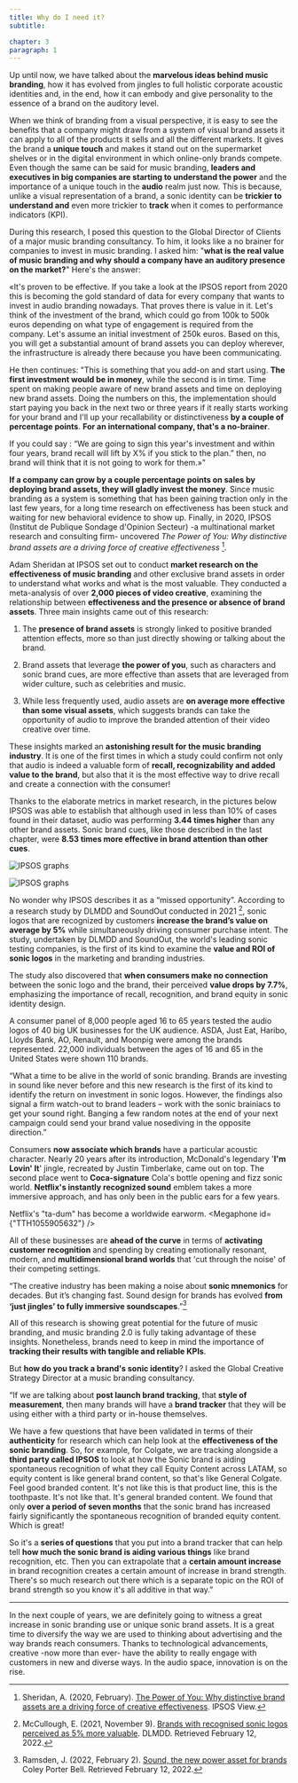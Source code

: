 ```yaml
---
title: Why do I need it?
subtitle:

chapter: 3
paragraph: 1
---
```

Up until now, we have talked about the **marvelous ideas behind music branding**, how it has evolved from jingles to full holistic corporate acoustic identities and, in the end, how it can embody and give personality to the essence of a brand on the auditory level.

When we think of branding from a visual perspective, it is easy to see the benefits that a company might draw from a system of visual brand assets it can apply to all of the products it sells and all the different markets. It gives the brand a **unique touch** and makes it stand out on the supermarket shelves or in the digital environment in which online-only brands compete.
Even though the same can be said for music branding, **leaders and executives in big companies are starting to understand the power** and the importance of a unique touch in the **audio** realm just now. This is because, unlike a visual representation of a brand, a sonic identity can be **trickier to understand and** even more trickier to **track** when it comes to performance indicators (KPI).

During this research, I posed this question to the Global Director of Clients of a major music branding consultancy. To him, it looks like a no brainer for companies to invest in music branding.
I asked him: "**what is the real value of music branding and why should a company have an auditory presence on the market?**" Here's the answer:

<Quote>
«It's proven to be effective. If you take a look at the IPSOS report from 2020 this is becoming the gold standard of data for every company that wants to invest in audio branding nowadays. That proves there is value in it. Let's think of the investment of the brand, which could go from 100k to 500k euros depending on what type of engagement is required from the company. Let's assume an initial investment of 250k euros. Based on this, you will get a substantial amount of brand assets you can deploy wherever, the infrastructure is already there because you have been communicating.
</Quote>

He then continues:
"This is something that you add-on and start using. **The first investment would be in money**, while the second is in time. Time spent on making people aware of new brand assets and time on deploying new brand assets. Doing the numbers on this, the implementation should start paying you back in the next two or three years if it really starts working for your brand and I'll up your recallability or distinctiveness **by a couple of percentage points**. **For an international company, that's a no-brainer**.

If you could say : “We are going to sign this year's investment and within four years, brand recall will lift by X% if you stick to the plan.” then, no brand will think that it is not going to work for them.»"


**If a company can grow by a couple percentage points on sales by deploying brand assets, they will gladly invest the money**.
Since music branding as a system is something that has been gaining traction only in the last few years, for a long time research on effectiveness has been stuck and waiting for new behavioral evidence to show up. Finally, in 2020, IPSOS (Institut de Publique Sondage d'Opinion Secteur) -a multinational market research and consulting firm- uncovered *The Power of You: Why distinctive brand assets are a driving force of creative effectiveness* [^1].

Adam Sheridan at IPSOS set out to conduct **market research on the effectiveness of music branding** and other exclusive brand assets in order to understand what works and what is the most valuable.
They conducted a meta-analysis of over **2,000 pieces of video creative**, examining the relationship between **effectiveness and the presence or absence of brand assets**.
Three main insights came out of this research:

1. The **presence of brand assets** is strongly linked to positive branded attention effects, more so than just directly showing or talking about the brand.

2. Brand assets that leverage **the power of you**, such as characters and sonic brand cues, are more effective than assets that are leveraged from wider culture, such as celebrities and music.

3. While less frequently used, audio assets are **on average more effective than some visual assets**, which suggests brands can take the opportunity of audio to improve the branded attention of their video creative over time.

These insights marked an **astonishing result for the music branding industry**. It is one of the first times in which a study could confirm not only that audio is indeed a valuable form of **recall, recognizability and added value to the brand**, but also that it is the most effective way to drive recall and create a connection with the consumer!

Thanks to the elaborate metrics in market research, in the pictures below IPSOS was able to establish that although used in less than 10% of cases found in their dataset, audio was performing **3.44 times higher** than any other brand assets. Sonic brand cues, like those described in the last chapter, were **8.53 times more effective in brand attention than other cues**.

![IPSOS graphs](03/ipsos.png "IPSOS' view on effectivness of brand assets' effectivness: audio stands out.")

![IPSOS graphs](03/ipsos2.png "Brands seldom employ sonic branding cues or music as a strategic brand asset according to IPSOS.")

No wonder why IPSOS describes it as a “missed opportunity”.
According to a research study by DLMDD and SoundOut conducted in 2021 [^2], sonic logos that are recognized by customers **increase the brand’s value on average by 5%** while simultaneously driving consumer purchase intent.
The study, undertaken by DLMDD and SoundOut, the world's leading sonic testing companies, is the first of its kind to examine the **value and ROI of sonic logos** in the marketing and branding industries.

The study also discovered that **when consumers make no connection** between the sonic logo and the brand, their perceived **value drops by 7.7%**, emphasizing the importance of recall, recognition, and brand equity in sonic identity design.

A consumer panel of 8,000 people aged 16 to 65 years tested the audio logos of 40 big UK businesses for the UK audience. ASDA, Just Eat, Haribo, Lloyds Bank, AO, Renault, and Moonpig were among the brands represented. 22,000 individuals between the ages of 16 and 65 in the United States were shown 110 brands.

<Quote author="Max De Lucia">
“What a time to be alive in the world of sonic branding. Brands are investing in sound like never before and this new research is the first of its kind to identify the return on investment in sonic logos. However, the findings also signal a firm watch-out to brand leaders – work with the sonic brainiacs to get your sound right. Banging a few random notes at the end of your next campaign could send your brand value nosediving in the opposite direction.”
</Quote>

Consumers **now associate which brands** have a particular acoustic character. Nearly 20 years after its introduction, McDonald's legendary '**I'm Lovin' It**' jingle, recreated by Justin Timberlake, came out on top. The second place went to **Coca-signature** Cola's bottle opening and fizz sonic world. **Netflix's instantly recognized sound** emblem takes a more immersive approach, and has only been in the public ears for a few years.

Netflix's "ta-dum" has become a worldwide earworm.
<Megaphone id={"TTH1055905632"} />

All of these businesses are **ahead of the curve** in terms of **activating customer recognition** and spending by creating emotionally resonant, modern, and **multidimensional brand worlds** that 'cut through the noise' of their competing settings.

“The creative industry has been making a noise about **sonic mnemonics** for decades. But it’s changing fast. Sound design for brands has evolved **from ‘just jingles’ to fully immersive soundscapes**.”[^3]

All of this research is showing great potential for the future of music branding, and music branding 2.0 is fully taking advantage of these insights. Nonetheless, brands need to keep in mind the importance of **tracking their results with tangible and reliable KPIs**.

But **how do you track a brand's sonic identity**? I asked the Global Creative Strategy Director at a music branding consultancy.

“If we are talking about **post launch brand tracking**, that **style of measurement**, then many brands will have a **brand tracker** that they will be using either with a third party or in-house themselves.

We have a few questions that have been validated in terms of their **authenticity** for research which can help look at the **effectiveness of the sonic branding**. So, for example, for Colgate, we are tracking alongside a **third party called IPSOS** to look at how the Sonic brand is aiding spontaneous recognition of what they call Equity Content across LATAM, so equity content is like general brand content, so that's like General Colgate. Feel good branded content.
It's not like this is that product line, this is the toothpaste. It's not like that. It's general branded content.
We found that only **over a period of seven months** that the sonic brand has increased fairly significantly the spontaneous recognition of branded equity content. Which is great!

So it's a **series of questions** that you put into a brand tracker that can help tell **how much the sonic brand is aiding various things** like brand recognition, etc. Then you can extrapolate that a **certain amount increase** in brand recognition creates a certain amount of increase in brand strength. There's so much research out there which is a separate topic on the ROI of brand strength so you know it's all additive in that way.”

---

<Conclusion>
In the next couple of years, we are definitely going to witness a great increase in sonic branding use or unique sonic brand assets. It is a great time to diversify the way we are used to thinking about advertising and the way brands reach consumers.
Thanks to technological advancements, creative -now more than ever- have the ability to really engage with customers in new and diverse ways. In the audio space, innovation is on the rise.
</Conclusion>


[^1]: Sheridan, A. (2020, February). [The Power of You: Why distinctive brand assets are a driving force of creative effectiveness](https://www.ipsos.com/sites/default/files/ct/publication/documents/2020-02/power-of-you-ipsos.pdf). IPSOS View.

[^2]: McCullough, E. (2021, November 9). [Brands with recognised sonic logos perceived as 5% more valuable](https://dlmdd.com/sonic-logo-roi). DLMDD. Retrieved February 12, 2022.

[^3]: Ramsden, J. (2022, February 2). [Sound, the new power asset for brands](https://www.coleyporterbell.com/sound-the-new-power-asset-for-brands/) Coley Porter Bell. Retrieved February 12, 2022.
